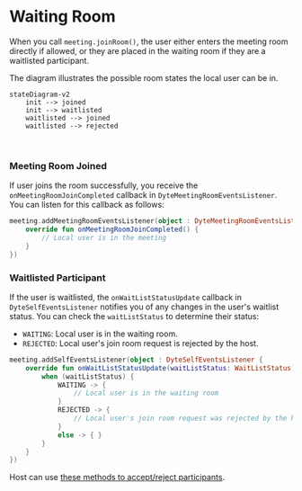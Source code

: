 # Waiting Room

When you call `meeting.joinRoom()`, the user either enters the meeting room directly if allowed, or they are placed in the waiting room 
if they are a waitlisted participant.

The diagram illustrates the possible room states the local user can be in.

```mermaid
stateDiagram-v2
    init --> joined
    init --> waitlisted
    waitlisted --> joined
    waitlisted --> rejected
```

<br />

### Meeting Room Joined

If user joins the room successfully, you receive the `onMeetingRoomJoinCompleted` callback in `DyteMeetingRoomEventsListener`. 
You can listen for this callback as follows:

```kotlin
meeting.addMeetingRoomEventsListener(object : DyteMeetingRoomEventsListener {
    override fun onMeetingRoomJoinCompleted() {
        // Local user is in the meeting
    }
})
```

### Waitlisted Participant

If the user is waitlisted, the `onWaitListStatusUpdate` callback in `DyteSelfEventsListener` notifies you of any changes in the 
user's waitlist status. You can check the `waitListStatus` to determine their status:

- `WAITING`: Local user is in the waiting room.
- `REJECTED`:  Local user's join room request is rejected by the host.

```kotlin
meeting.addSelfEventsListener(object : DyteSelfEventsListener {
    override fun onWaitListStatusUpdate(waitListStatus: WaitListStatus) {
        when (waitListStatus) {
            WAITING -> {
                // Local user is in the waiting room
            }
            REJECTED -> {
                // Local user's join room request was rejected by the host
            }
            else -> { }
        }
    }
})
```

Host can use [these methods to accept/reject participants](/android-core/participants#waiting-room-methods).